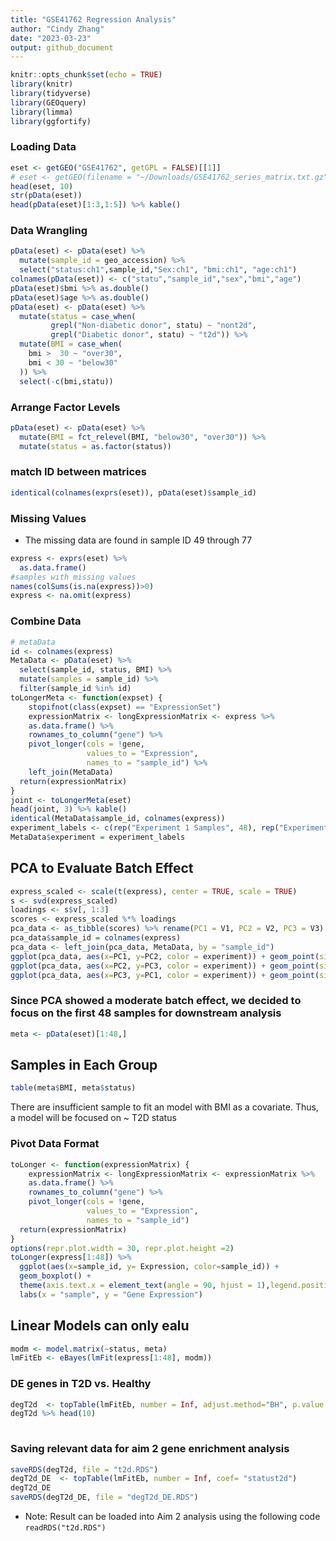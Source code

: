 ```yaml
---
title: "GSE41762 Regression Analysis"
author: "Cindy Zhang"
date: "2023-03-23"
output: github_document
---
```


```r
knitr::opts_chunk$set(echo = TRUE)
library(knitr)
library(tidyverse)
library(GEOquery)
library(limma)
library(ggfortify)
```

### Loading Data

```r
eset <- getGEO("GSE41762", getGPL = FALSE)[[1]]
# eset <- getGEO(filename = "~/Downloads/GSE41762_series_matrix.txt.gz", getGPL = FALSE)
head(eset, 10)
str(pData(eset))
head(pData(eset)[1:3,1:5]) %>% kable()
```

### Data Wrangling

```r
pData(eset) <- pData(eset) %>%
  mutate(sample_id = geo_accession) %>% 
  select("status:ch1",sample_id,"Sex:ch1", "bmi:ch1", "age:ch1") 
colnames(pData(eset)) <- c("statu","sample_id","sex","bmi","age")
pData(eset)$bmi %>% as.double()
pData(eset)$age %>% as.double()
pData(eset) <- pData(eset) %>% 
  mutate(status = case_when(
         grepl("Non-diabetic donor", statu) ~ "nont2d",
         grepl("Diabetic donor", statu) ~ "t2d")) %>%
  mutate(BMI = case_when(
    bmi >  30 ~ "over30",
    bmi < 30 ~ "below30"
  )) %>% 
  select(-c(bmi,statu))
```

### Arrange Factor Levels

```r
pData(eset) <- pData(eset) %>% 
  mutate(BMI = fct_relevel(BMI, "below30", "over30")) %>% 
  mutate(status = as.factor(status))
```

### match ID between matrices

```r
identical(colnames(exprs(eset)), pData(eset)$sample_id)
```

### Missing Values

-   The missing data are found in sample ID 49 through 77

```r
express <- exprs(eset) %>% 
  as.data.frame() 
#samples with missing values 
names(colSums(is.na(express))>0)
express <- na.omit(express)
```

### Combine Data

```r
# metaData
id <- colnames(express)
MetaData <- pData(eset) %>% 
  select(sample_id, status, BMI) %>% 
  mutate(samples = sample_id) %>% 
  filter(sample_id %in% id)
toLongerMeta <- function(expset) {
    stopifnot(class(expset) == "ExpressionSet")
    expressionMatrix <- longExpressionMatrix <- express %>% 
    as.data.frame() %>%
    rownames_to_column("gene") %>%
    pivot_longer(cols = !gene, 
                 values_to = "Expression",
                 names_to = "sample_id") %>%
    left_join(MetaData)
  return(expressionMatrix)
}
joint <- toLongerMeta(eset)
head(joint, 3) %>% kable()
identical(MetaData$sample_id, colnames(express))
experiment_labels <- c(rep("Experiment 1 Samples", 48), rep("Experiment 2 Samples", 29))
MetaData$experiment = experiment_labels
```

## PCA to Evaluate Batch Effect

```r
express_scaled <- scale(t(express), center = TRUE, scale = TRUE)
s <- svd(express_scaled)
loadings <- s$v[, 1:3]
scores <- express_scaled %*% loadings
pca_data <- as_tibble(scores) %>% rename(PC1 = V1, PC2 = V2, PC3 = V3) 
pca_data$sample_id = colnames(express)
pca_data <- left_join(pca_data, MetaData, by = "sample_id")
ggplot(pca_data, aes(x=PC1, y=PC2, color = experiment)) + geom_point(size=3)
ggplot(pca_data, aes(x=PC2, y=PC3, color = experiment)) + geom_point(size=3)
ggplot(pca_data, aes(x=PC3, y=PC1, color = experiment)) + geom_point(size=3)
```

### Since PCA showed a moderate batch effect, we decided to focus on the first 48 samples for downstream analysis

```r
meta <- pData(eset)[1:48,]
```

## Samples in Each Group

```r
table(meta$BMI, meta$status)
```

There are insufficient sample to fit an model with BMI as a covariate. Thus, a model will be focused on \~ T2D status

### Pivot Data Format

```r
toLonger <- function(expressionMatrix) {
    expressionMatrix <- longExpressionMatrix <- expressionMatrix %>% 
    as.data.frame() %>%
    rownames_to_column("gene") %>%
    pivot_longer(cols = !gene, 
                 values_to = "Expression",
                 names_to = "sample_id") 
  return(expressionMatrix)
}
options(repr.plot.width = 30, repr.plot.height =2)
toLonger(express[1:48]) %>% 
  ggplot(aes(x=sample_id, y= Expression, color=sample_id)) +
  geom_boxplot() + 
  theme(axis.text.x = element_text(angle = 90, hjust = 1),legend.position = "none") + 
  labs(x = "sample", y = "Gene Expression") 
```

## Linear Models can only ealu

```r
modm <- model.matrix(~status, meta)
lmFitEb <- eBayes(lmFit(express[1:48], modm))
```

### DE genes in T2D vs. Healthy

```r
degT2d  <- topTable(lmFitEb, number = Inf, adjust.method="BH", p.value = 0.05, coef= "statust2d")
degT2d %>% head(10) 
  
```

### Saving relevant data for aim 2 gene enrichment analysis

```r
saveRDS(degT2d, file = "t2d.RDS")
degT2d_DE  <- topTable(lmFitEb, number = Inf, coef= "statust2d")
degT2d_DE
saveRDS(degT2d_DE, file = "degT2d_DE.RDS")
```

-   Note: Result can be loaded into Aim 2 analysis using the following code `readRDS("t2d.RDS")`


